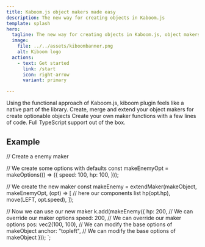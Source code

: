 ```yaml
---
title: Kaboom.js object makers made easy
description: The new way for creating objects in Kaboom.js
template: splash
hero:
  tagline: The new way for creating objects in Kaboom.js, object makers as a prefab system for your game
  image:
    file: ../../assets/kiboombanner.png
    alt: Kiboom logo
  actions:
    - text: Get started
      link: /start
      icon: right-arrow
      variant: primary

---
```




<CardGrid>
  <Card title="Kaboom-like" icon="star">
    Using the functional approach of Kaboom.js, kiboom plugin feels like a native part 
    of the library.
  </Card>
  <Card title="Extendable API" icon="puzzle">
    Create, merge and extend your object makers for create optionable objects
  </Card>
  <Card title="Easy to use" icon="rocket">
    Create your own maker functions with a few lines of code.
  </Card>
  <Card title="TypeScript Support" icon="seti:typescript" >
    Full TypeScript support out of the box.
  </Card>
</CardGrid>

## Example

// Create a enemy maker

// We create some options with defaults
const makeEnemyOpt = makeOptions(() => ({
    speed: 100,
    hp: 100,
}));

// We create the new maker
const makeEnemy = extendMaker(makeObject, makeEnemyOpt, (opt) => [
    // here our components list
    hp(opt.hp),
    move(LEFT, opt.speed),
]);

// Now we can use our new maker
k.add(makeEnemy({
    hp: 200,             // We can override our maker options
    speed: 200,          // We can override our maker options
    pos: vec2(100, 100), // We can modify the base options of makeObject
    anchor: "topleft",   // We can modify the base options of makeObject
}));
`;

<Code code={exampleCode} lang="js" title={fileName} mark={highlights} />
